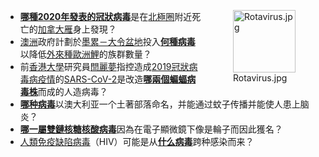 <div style="float:right;margin-left:0.5em;">
[[File:Rotavirus.jpg|100x100px]]
</div>
*'''[[雁冠狀病毒CB17|哪種2020年發表的冠狀病毒]]'''是在[[北極圈|北極圈]]附近死亡的[[加拿大雁|加拿大雁]]身上發現？
*[[澳洲|澳洲]]政府計劃於[[墨累－大令盆地|墨累－大令盆地]]投入'''[[錦鯉疱疹病毒|何種病毒]]'''以降低[[外來種|外來種]][[歐洲鯉|歐洲鯉]]的族群數量？
*前[[香港大學|香港大學]]研究員[[閆麗夢|閆麗夢]]指控造成[[2019冠狀病毒病疫情|2019冠狀病毒病疫情]]的[[严重急性呼吸系统综合征冠状病毒2|SARS-CoV-2]]是改造'''[[ZC45病毒與ZXC21病毒|哪兩個蝙蝠病毒株]]'''而成的人造病毒？
*'''[[昆津病毒|哪种病毒]]'''以澳大利亚一个土著部落命名，并能通过蚊子传播并能使人患上脑炎？
*'''[[輪狀病毒|哪一屬雙鏈核糖核酸病毒]]'''因為在電子顯微鏡下像是輪子而因此獲名？
*[[人類免疫缺陷病毒|人類免疫缺陷病毒]]（HIV）可能是从'''[[猴免疫缺陷病毒|什么病毒]]'''跨种感染而来？